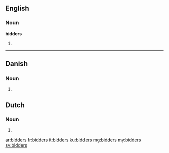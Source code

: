 ==English==

===Noun===
'''bidders'''

# {{plural of|bidder}}

----

==Danish==

===Noun===
{{head|da|noun form|g=c}}

# {{form of|genitive plural indefinite|bid|lang=da}}

==Dutch==

===Noun===
{{head|nl}}

# {{nl-noun-form|pl=1|bidder}}


[[ar:bidders]]
[[fr:bidders]]
[[it:bidders]]
[[ku:bidders]]
[[mg:bidders]]
[[my:bidders]]
[[sv:bidders]]